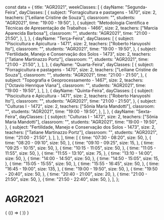 const data = {
  title: "AGR2021",
  weekClasses: [
    {
      dayName: "Segunda-Feira",
      dayClasses: [
        {
          subject: "Forragicultura e pastagens - 1470",
          size: 2,
          teachers: ["Leiliane Cristine de Souza"],
          classroom: "",
          students: "AGR2021",
          time: "19:00 - 19:50",
        },
        {
          subject:
            "Metodologia Científica e Técnicas de Apresentação de Trabalhos - 1466",
          size: 2,
          teachers: ["Marcia Aparecida Barbosa"],
          classroom: "",
          students: "AGR2021",
          time: "21:00 - 21:50",
        },
      ],
    },
    {
      dayName: "Terça-Feira",
      dayClasses: [
        {
          subject: "Piscicultura e Apicultura - 1471",
          size: 2,
          teachers: ["Roberto Haruyoshi Ito"],
          classroom: "",
          students: "AGR2021",
          time: "19:00 - 19:50",
        },
        {
          subject: "Fertilidade, Manejo e Conservação dos Solos - 1473",
          size: 2,
          teachers: ["Tatiane Martinazzo Portz"],
          classroom: "",
          students: "AGR2021",
          time: "21:00 - 21:50",
        },
      ],
    },
    {
      dayName: "Quarta-Feira",
      dayClasses: [
        {
          subject: "Forragicultura e pastagens - 1470",
          size: 2,
          teachers: ["Leiliane Cristine de Souza"],
          classroom: "",
          students: "AGR2021",
          time: "21:00 - 21:50",
        },
        {
          subject: "Topografia e Geoprocessamento - 1467",
          size: 2,
          teachers: ["Octavio Henrique Viana"],
          classroom: "",
          students: "AGR2021",
          time: "19:00 - 19:50",
        },
      ],
    },
    {
      dayName: "Quinta-Feira",
      dayClasses: [
        {
          subject: "Piscicultura e Apicultura - 1471",
          size: 2,
          teachers: ["Roberto Haruyoshi Ito"],
          classroom: "",
          students: "AGR2021",
          time: "21:00 - 21:50",
        },
        {
          subject: "Culturas I - 1472",
          size: 2,
          teachers: ["Sônia Maria Mandotti"],
          classroom: "",
          students: "AGR2021",
          time: "19:00 - 19:50",
        },
      ],
    },
    {
      dayName: "Sexta-Feira",
      dayClasses: [
        {
          subject: "Culturas I - 1472",
          size: 2,
          teachers: ["Sônia Maria Mandotti"],
          classroom: "",
          students: "AGR2021",
          time: "19:00 - 19:50",
        },
        {
          subject: "Fertilidade, Manejo e Conservação dos Solos - 1473",
          size: 2,
          teachers: ["Tatiane Martinazzo Portz"],
          classroom: "",
          students: "AGR2021",
          time: "21:00 - 21:50",
        },
      ],
    },
  ],
  time: [
    {
      time: "07:30 - 08:20",
      size: 50,
    },
    {
      time: "08:20 - 09:10",
      size: 50,
    },
    {
      time: "09:10 - 09:25",
      size: 15,
    },
    {
      time: "09:25 - 10:15",
      size: 50,
    },
    {
      time: "10:15 - 11:05",
      size: 50,
    },
    {
      time: "11:05 - 11:55",
      size: 50,
    },
    {
      time: "11:55 - 13:10",
      size: 75,
    },
    {
      time: "13:10 - 14:00",
      size: 50,
    },
    {
      time: "14:00 - 14:50",
      size: 50,
    },
    {
      time: "14:50 - 15:05",
      size: 15,
    },
    {
      time: "15:05 - 15:55",
      size: 50,
    },
    {
      time: "15:55 - 16:45",
      size: 50,
    },
    {
      time: "16:45 - 19:00",
      size: 135,
    },
    {
      time: "19:00 - 19:50",
      size: 50,
    },
    {
      time: "19:50 - 20:40",
      size: 50,
    },
    {
      time: "20:40 - 21:00",
      size: 20,
    },
    {
      time: "21:00 - 21:50",
      size: 50,
    },
    {
      time: "21:50 - 22:40",
      size: 50,
    },
  ],
};

# AGR2021

<div>
  {
    <BrowserOnly>
      {() => (
        <Grid
          title={data.title}
          weekClasses={data.weekClasses}
          time={data.time}
        />
      )}
    </BrowserOnly>
  }
</div>
